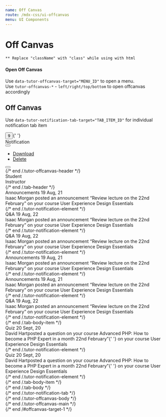 ```yaml
---
name: Off Canvas
route: /mdx-css/ui-offcanvas
menu: UI Components
---
```



# Off Canvas

`** Replace "className" with "class" while using with html`

#### Open Off Canvas

Use `data-tutor-offcanvas-target="MENU_ID"` to open a menu.<br/>
Use `tutor-offcanvas-*` - `left/right/top/bottom` to open offcanvas accordingly<br/>

## Off Canvas

Use `data-tutor-notification-tab-target="TAB_ITEM_ID"` for individual notification tab item

<Playground>
	<button
		type="button"
		className="tutor-btn-circle tutor-is-default btn-offcanvas-open"
		data-tutor-offcanvas-target="offcanvas-target-1"
	>
		<span className="icon ttr-notification-filled"></span>
		<span className="tutor-floating-badge">9</span>
	</button>{' '}
	<div id="offcanvas-target-1" className="tutor-offcanvas tutor-offcanvas-right ">
		<div className="tutor-offcanvas-backdrop"></div>
		<div className="tutor-offcanvas-main">
			<div className="tutor-offcanvas-header">
				<div className="heading text-medium-h5 color-text-primary">Notification</div>
				<div className="action-buttons">
					<div className="tutor-popup-opener">
						<button type="button" className="popup-btn" data-tutor-popup-target="popup-menu-2">
							<i class="ttr-action-line"></i>
						</button>
						<ul id="popup-menu-2" className="popup-menu">
							<li>
								<a href="#">
									<span className="icon tutor-v2-icon-test icon-msg-archive-filled color-design-white"></span>
									<span className="text-regular-body color-text-white">Download</span>
								</a>
							</li>
							<li>
								<a href="#">
									<span className="icon tutor-v2-icon-test icon-delete-fill-filled color-design-white"></span>
									<span className="text-regular-body color-text-white">Delete</span>
								</a>
							</li>
						</ul>
					</div>
					<button
						type="button"
						className="btn-offcanvas-close color-design-grey"
						data-tutor-offcanvas-close
						aria-label="Close"
					>
						<i class="ttr-line-cross-line"></i>
					</button>
				</div>
			</div>
			{/* end /.tutor-offcanvas-header */}
			<div className="tutor-offcanvas-body">
				<div className="tutor-notification-tab">
					<div className="tab-header d-flex">
						<div className="tab-header-item is-active" data-tutor-notification-tab-target="tab-item-target-1">
							<span className="color-text-primary text-regular-caption"> Student </span>
						</div>
						<div className="tab-header-item" data-tutor-notification-tab-target="tab-item-target-2">
							<span className="color-text-primary text-regular-caption"> Instructor </span>
						</div>
					</div>
					{/* end /.tab-header */}
					<div className="tab-body">
						<div className="tab-body-item is-active" id="tab-item-target-1">
							<div className="tutor-notification-element">
								<div className="element-icon">
									<span class="element-primary">
										<span class="ttr-speaker-filled"></span>
									</span>
								</div>
								<div className="element-content">
									<div class="header">
										<span class="text-medium-small element-primary">Announcements</span>
										<span class="meta">
											<span class="time text-regular-small color-text-hints">19 Aug, 21</span>
											<span class="dot"></span>
										</span>
									</div>
									<div class="message text-medium-caption color-text-primary ">
										Isaac Morgan <span className="color-text-hints">posted an announcement</span> “Review lecture on the
										22nd February” <span className="color-text-hints">on your course</span> User Experience Design
										Essentials
									</div>
								</div>
							</div>
							{/* end /.tutor-notification-element */}
							<div className="tutor-notification-element">
								<div className="element-icon">
									<span class="element-warning">
										<span class="ttr-quiz-1-filled"></span>
									</span>
								</div>
								<div className="element-content">
									<div class="header">
										<span class="text-medium-small element-warning">Q&A</span>
										<span class="meta">
											<span class="time text-regular-small color-text-hints">19 Aug, 22</span>
											<span class="dot"></span>
										</span>
									</div>
									<div class="message text-medium-caption color-text-primary ">
										Isaac Morgan <span className="color-text-hints">posted an announcement</span> “Review lecture on the
										22nd February” <span className="color-text-hints">on your course</span> User Experience Design
										Essentials
									</div>
								</div>
							</div>
							{/* end /.tutor-notification-element */}
							<div className="tutor-notification-element notification-read">
								<div className="element-icon">
									<span class="element-warning">
										<span class="ttr-quiz-1-filled"></span>
									</span>
								</div>
								<div className="element-content">
									<div class="header">
										<span class="element-warning text-medium-small">Q&A</span>
										<span class="meta">
											<span class="time text-regular-small color-text-hints">19 Aug, 22</span>
											<span class="dot"></span>
										</span>
									</div>
									<div class="message text-medium-caption color-text-primary">
										Isaac Morgan <span className="color-text-hints">posted an announcement</span> “Review lecture on the
										22nd February” <span className="color-text-hints">on your course</span> User Experience Design
										Essentials
									</div>
								</div>
							</div>
							{/* end /.tutor-notification-element */}
							<div className="tutor-notification-element notification-read">
								<div className="element-icon">
									<span class="element-primary">
										<span class="ttr-speaker-filled"></span>
									</span>
								</div>
								<div className="element-content">
									<div class="header">
										<span class="text-medium-small element-primary">Announcements</span>
										<span class="meta">
											<span class="time text-regular-small color-text-hints">19 Aug, 21</span>
											<span class="dot"></span>
										</span>
									</div>
									<div class="message text-medium-caption color-text-primary ">
										Isaac Morgan <span className="color-text-hints">posted an announcement</span> “Review lecture on the
										22nd February” <span className="color-text-hints">on your course</span> User Experience Design
										Essentials
									</div>
								</div>
							</div>
							{/* end /.tutor-notification-element */}
							<div className="tutor-notification-element">
								<div className="element-icon">
									<span class="element-primary">
										<span class="ttr-speaker-filled"></span>
									</span>
								</div>
								<div className="element-content">
									<div class="header">
										<span class="text-medium-small element-primary">Announcements</span>
										<span class="meta">
											<span class="time text-regular-small color-text-hints">19 Aug, 21</span>
											<span class="dot"></span>
										</span>
									</div>
									<div class="message text-medium-caption color-text-primary ">
										Isaac Morgan <span className="color-text-hints">posted an announcement</span> “Review lecture on the
										22nd February” <span className="color-text-hints">on your course</span> User Experience Design
										Essentials
									</div>
								</div>
							</div>
							{/* end /.tutor-notification-element */}
							<div className="tutor-notification-element">
								<div className="element-icon">
									<span class="element-warning">
										<span class="ttr-quiz-1-filled"></span>
									</span>
								</div>
								<div className="element-content">
									<div class="header">
										<span class="text-medium-small element-warning">Q&A</span>
										<span class="meta">
											<span class="time text-regular-small color-text-hints">19 Aug, 22</span>
											<span class="dot"></span>
										</span>
									</div>
									<div class="message text-medium-caption color-text-primary ">
										Isaac Morgan <span className="color-text-hints">posted an announcement</span> “Review lecture on the
										22nd February” <span className="color-text-hints">on your course</span> User Experience Design
										Essentials
									</div>
								</div>
							</div>
							{/* end /.tutor-notification-element */}
						</div>
						{/* end /.tab-body-item */}
						<div className="tab-body-item" id="tab-item-target-2">
							<div className="tutor-notification-element">
								<div className="element-icon">
									<span class="element-success">
										<span class="ttr-puzzle-filled"></span>
									</span>
								</div>
								<div className="element-content">
									<div class="header">
										<span class="text-medium-small element-success">Quiz</span>
										<span class="meta">
											<span class="time text-regular-small color-text-hints">20 Sept, 20</span>
											<span class="dot"></span>
										</span>
									</div>
									<div class="message text-medium-caption color-text-primary ">
										David Hart<span className="color-text-hints">posted a question on your course</span> Advanced PHP:
										How to become a PHP Expert in a month 22nd February”{' '}
										<span className="color-text-hints">on your course</span> User Experience Design Essentials
									</div>
								</div>
							</div>
							{/* end /.tutor-notification-element */}
							<div className="tutor-notification-element">
								<div className="element-icon">
									<span class="element-danger">
										<span class="ttr-puzzle-filled"></span>
									</span>
								</div>
								<div className="element-content">
									<div class="header">
										<span class="text-medium-small element-danger">Quiz</span>
										<span class="meta">
											<span class="time text-regular-small color-text-hints">20 Sept, 20</span>
											<span class="dot"></span>
										</span>
									</div>
									<div class="message text-medium-caption color-text-primary">
										David Hart<span className="color-text-hints">posted a question on your course</span> Advanced PHP:
										How to become a PHP Expert in a month 22nd February”{' '}
										<span className="color-text-hints">on your course</span> User Experience Design Essentials
									</div>
								</div>
							</div>
							{/* end /.tutor-notification-element */}
						</div>
						{/* end /.tab-body-item */}
					</div>
					{/* end /.tab-body */}
				</div>
				{/* end /.tutor-notification-tab */}
			</div>
			{/* end /.tutor-offcanvas-body */}
		</div>
		{/* end /.tutor-offcanvas-main */}
	</div>
	{/* end /#offcanvas-target-1 */}
</Playground>
